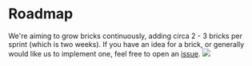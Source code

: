 # Roadmap

We're aiming to grow bricks continuously, adding circa 2 - 3 bricks per sprint (which is two weeks). If you have an idea for a brick, or generally would like us to implement one, feel free to open an [issue](https://github.com/code-kern-ai/bricks/issues).
![](https://kern-assets.s3.amazonaws.com/website/screenshots/bricks-projects-page.png)
